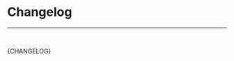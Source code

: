 

<Meta title="About/Changelog" />

# Changelog

---

<br />

<Markdown>{CHANGELOG}</Markdown>

<style>
  {`
    .sbdocs-content ~ div:has(.toc-wrapper) {
      display: none;
    }
  `}
</style>
